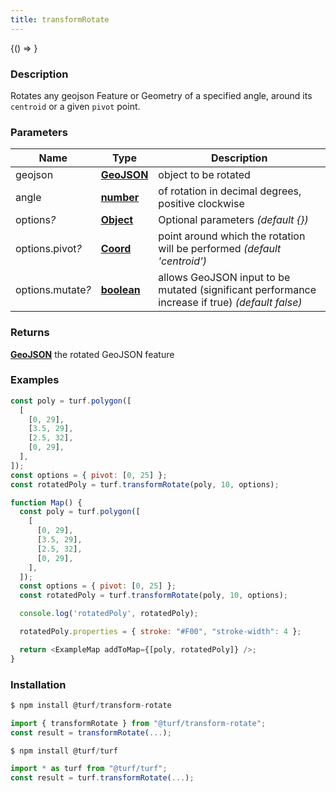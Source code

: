 ```yaml
---
title: transformRotate
---
```



<!-- Expose turf as global var for experimenting in the browser console -->

<BrowserOnly>{() => <WindowTurfGlobal turf={turf} />}</BrowserOnly>

### Description

Rotates any geojson Feature or Geometry of a specified angle, around its `centroid` or a given `pivot` point.

### Parameters

| Name                   | Type                                                                                              | Description                                                                                     |
| ---------------------- | ------------------------------------------------------------------------------------------------- | ----------------------------------------------------------------------------------------------- |
| geojson                | **[GeoJSON](https://tools.ietf.org/html/rfc7946#section-3)**                                      | object to be rotated                                                                            |
| angle                  | **[number](https://developer.mozilla.org/docs/Web/JavaScript/Reference/Global_Objects/Number)**   | of rotation in decimal degrees, positive clockwise                                              |
| options<i>?</i>        | **[Object](https://developer.mozilla.org/docs/Web/JavaScript/Reference/Global_Objects/Object)**   | Optional parameters _(default \{\})_                                                            |
| options.pivot<i>?</i>  | **[Coord](https://tools.ietf.org/html/rfc7946#section-3.1.1)**                                    | point around which the rotation will be performed _(default 'centroid')_                        |
| options.mutate<i>?</i> | **[boolean](https://developer.mozilla.org/docs/Web/JavaScript/Reference/Global_Objects/Boolean)** | allows GeoJSON input to be mutated (significant performance increase if true) _(default false)_ |

### Returns

**[GeoJSON](https://tools.ietf.org/html/rfc7946#section-3)** the rotated GeoJSON feature

### Examples

```javascript
const poly = turf.polygon([
  [
    [0, 29],
    [3.5, 29],
    [2.5, 32],
    [0, 29],
  ],
]);
const options = { pivot: [0, 25] };
const rotatedPoly = turf.transformRotate(poly, 10, options);
```

```javascript live
function Map() {
  const poly = turf.polygon([
    [
      [0, 29],
      [3.5, 29],
      [2.5, 32],
      [0, 29],
    ],
  ]);
  const options = { pivot: [0, 25] };
  const rotatedPoly = turf.transformRotate(poly, 10, options);

  console.log('rotatedPoly', rotatedPoly);

  rotatedPoly.properties = { stroke: "#F00", "stroke-width": 4 };

  return <ExampleMap addToMap={[poly, rotatedPoly]} />;
}
```

### Installation

```javascript
$ npm install @turf/transform-rotate

import { transformRotate } from "@turf/transform-rotate";
const result = transformRotate(...);
```

```javascript
$ npm install @turf/turf

import * as turf from "@turf/turf";
const result = turf.transformRotate(...);
```

